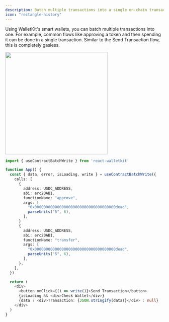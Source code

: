 ```yaml
---
description: Batch multiple transactions into a single on-chain transaction
icon: "rectangle-history"
---
```


Using WalletKit's smart wallets, you can batch multiple transactions into one. For example, common flows like approving a token and then spending it can be done in a single transaction. Similar to the Send Transaction flow, this is completely gasless.

<Frame caption="WalletKit prompts the user to review all transactions in the batch before signing. It displays details of each transaction and any expected changes in assets. The user can then sign the transaction using their 6-digit pin.">
    <img width="325" noZoom src="/images/connect_batch_send_transaction_1.png" />
</Frame>

```typescript
import { useContractBatchWrite } from 'react-walletkit'

function App() {
  const { data, error, isLoading, write } = useContractBatchWrite({
    calls: [
      {
        address: USDC_ADDRESS,
        abi: erc20ABI,
        functionName: "approve",
        args: [
          "0x000000000000000000000000000000000000dead",
          parseUnits("5", 6),
        ],
      }
      {
        address: USDC_ADDRESS,
        abi: erc20ABI,
        functionName: "transfer",
        args: [
          "0x000000000000000000000000000000000000dead",
          parseUnits("5", 6),
        ],
      },
    ],
  })

  return (
    <div>
      <button onClick={() => write()}>Send Transaction</button>
      {isLoading && <div>Check Wallet</div>}
      {data ? <div>Transaction: {JSON.stringify(data)}</div> : null}
    </div>
  )
}
```

